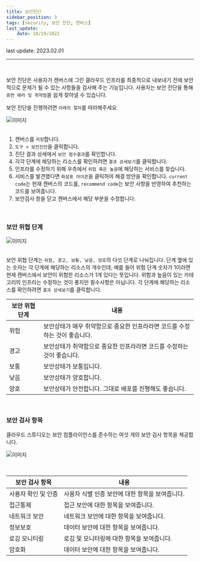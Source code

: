 ```yaml
---
title: 보안진단
sidebar_position: 3
tags: [security, 보안 진단, 캔버스]
last_update:
    date: 10/19/2022
---
```



<span className="theme-doc-version-badge badge badge--secondary">
    last update: 2023.02.01
</span>

<hr />
<br />

보안 진단은 사용자가 캔버스에 그린 클라우드 인프라를 최종적으로 내보내기 전에 보안적으로 문제가 될 수 있는 사항들을 검사해 주는 기능입니다.
사용자는 보안 진단을 통해 `휴먼 에러 및 취약점`을 쉽게 찾아낼 수 있습니다.

보안 진단을 진행하려면 `아래의 절차`를 따라해주세요.

<div className={styles.imgWrap}>
    <img src={security01} alt="이미지" />
</div>

<br />

1. 캔버스를 `저장`합니다.
2. `도구 > 보안진단`을 클릭합니다.
3. 진단 결과 상세에서 `보안 점수결과`를 확인합니다.
4. 각각 단계에 해당하는 리소스를 확인하려면 `결과 상세보기`를 클릭합니다.
5. 인프라를 수정하기 위해 우측에서 `위험 혹은 높음`에 해당하는 서비스를 찾습니다.
6. 서비스를 발견했다면 `화살표 아이콘`을 클릭하여 해결 방안을 확인합니다. `current code`는 현재 캔버스의 코드를, `recommend code`는 보안 사항을 반영하여 추천하는 코드를 보여줍니다.
7. 보안검사 창을 닫고 캔버스에서 해당 부분을 수정합니다.

<br />

### 보안 위협 단계

<div className={styles.imgWrap}>
    <img src={security02} alt="이미지" />
</div>

<br />

보안 위협 단계는 `위험, 경고, 보통, 낮음, 양호`의 다섯 단계로 나눠집니다. 단계 옆에 있는 숫자는 각 단계에 해당하는 리소스의 개수인데, 예를 들어 위험 단계 숫자가 1이라면 현재 캔버스에서 보안이 위험한 리소스가 1개 있다는 뜻입니다.
위험과 높음이 있는 카테고리의 인프라는 수정하는 것이 좋지만 필수사항은 아닙니다.
각 단계에 해당하는 리소스를 확인하려면 `결과 상세보기`를 클릭합니다.

| 보안 위협 단계 | 내용                                                                        |
| -------------- | --------------------------------------------------------------------------- |
| 위험           | 보안상태가 매우 취약함으로 중요한 인프라라면 코드를 수정하는 것이 좋습니다. |
| 경고           | 보안상태가 취약함으로 중요한 인프라라면 코드를 수정하는 것이 좋습니다.      |
| 보통           | 보안상태가 보통입니다.                                                      |
| 낮음           | 보안상태가 양호합니다.                                                      |
| 양호           | 보안상태가 안전합니다. 그대로 배포를 진행해도 좋습니다.                     |

<br />

### 보안 검사 항목

클라우드 스튜디오는 보안 컴플라이언스를 준수하는 여섯 개의 보안 검사 항목을 제공합니다.

<div className={styles.imgWrap}>
    <img src={security03} alt="이미지" />
</div>

<p>&nbsp;</p>

| 보안 검사 항목      | 내용                                            |
| ------------------- | ----------------------------------------------- |
| 사용자 확인 및 인증 | 사용자 식별 인증 보안에 대한 항목을 보여줍니다. |
| 접근통제            | 접근 보안에 대한 항목을 보여줍니다.             |
| 네트워크 보안       | 네트워크 보안에 대한 항목을 보여줍니다.         |
| 정보보호            | 데이터 보안에 대한 항목을 보여줍니다.           |
| 로깅 모니터링       | 로깅 및 모니터링에 대한 항목을 보여줍니다.      |
| 암호화              | 데이터 보안에 대한 항목을 보여줍니다.           |

